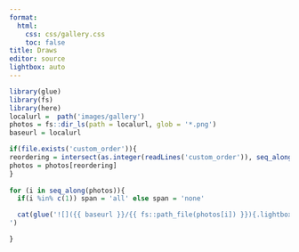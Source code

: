 ```yaml
---
format:
  html:
    css: css/gallery.css
    toc: false
title: Draws
editor: source
lightbox: auto
---
```



::: gallery

::: column-page

```r
library(glue)
library(fs)
library(here)
localurl =  path('images/gallery')
photos = fs::dir_ls(path = localurl, glob = '*.png')
baseurl = localurl

if(file.exists('custom_order')){
reordering = intersect(as.integer(readLines('custom_order')), seq_along(photos))
photos = photos[reordering]
}
  
for (i in seq_along(photos)){
  if(i %in% c(1)) span = 'all' else span = 'none'

  cat(glue('![]({{ baseurl }}/{{ fs::path_file(photos[i]) }}){.lightbox style="column-span: {{ span }};" group="draw-gallery"}', .open = '{{', .close = '}}'), '
')

}
```
:::

:::